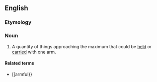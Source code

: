 ==English==
===Etymology===
{{suffix|arm|load}}

===Noun===
{{en-noun}}

# A quantity of things approaching the maximum that could be [[held]] or [[carried]] with one arm.

====Related terms====
*[[armful}}